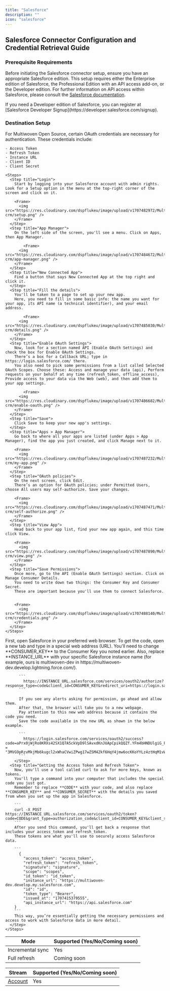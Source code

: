 ```yaml
---
title: "Salesforce"
description: ""
icon: "salesforce"
---
```


## Salesforce Connector Configuration and Credential Retrieval Guide

### Prerequisite Requirements

Before initiating the Salesforce connector setup, ensure you have an appropriate Salesforce edition. This setup requires either the Enterprise edition of Salesforce, the Professional Edition with an API access add-on, or the Developer edition. For further information on API access within Salesforce, please consult the [Salesforce documentation](https://developer.salesforce.com/docs/).

<Tip>
  If you need a Developer edition of Salesforce, you can register at [Salesforce
  Developer Signup](https://developer.salesforce.com/signup).
</Tip>

### Destination Setup

<AccordionGroup>
  <Accordion title="Create a Connected App" icon="key">
    For Multiwoven Open Source, certain OAuth credentials are necessary for authentication. These credentials include:

    - Access Token
    - Refresh Token
    - Instance URL
    - Client ID
    - Client Secret

    <Steps>
      <Step title="Login">
        Start by logging into your Salesforce account with admin rights. Look for a Setup option in the menu at the top-right corner of the screen and click on it.

        <Frame>
          <img src="https://res.cloudinary.com/dspflukeu/image/upload/v1707482972/Multiwoven/connectors/salesforce-crm/setup.png" />
        </Frame>
      </Step>
      <Step title="App Manager">
        On the left side of the screen, you'll see a menu. Click on Apps, then App Manager.

    		<Frame>
          <img src="https://res.cloudinary.com/dspflukeu/image/upload/v1707484672/Multiwoven/connectors/salesforce-crm/app-manager.png" />
        </Frame>
      </Step>
      <Step title="New Connected App">
        Find a button that says New Connected App at the top right and click it.
      </Step>
      <Step title="Fill the details">
        You'll be taken to a page to set up your new app.
        Here, you need to fill in some basic info: the name you want for your app, its API name (a technical identifier), and your email address.

    		<Frame>
          <img src="https://res.cloudinary.com/dspflukeu/image/upload/v1707485030/Multiwoven/connectors/salesforce-crm/details.png" />
        </Frame>
      </Step>
      <Step title="Enable OAuth Settings">
        Now, look for a section named API (Enable OAuth Settings) and check the box for Enable OAuth Settings.
        There’s a box for a Callback URL; type in https://login.salesforce.com/ there.
        You also need to pick some permissions from a list called Selected OAuth Scopes. Choose these: Access and manage your data (api), Perform requests on your behalf at any time (refresh_token, offline_access), Provide access to your data via the Web (web), and then add them to your app settings.

    		<Frame>
          <img src="https://res.cloudinary.com/dspflukeu/image/upload/v1707486682/Multiwoven/connectors/salesforce-crm/enable-oauth.png" />
        </Frame>
      </Step>
      <Step title="Save">
        Click Save to keep your new app's settings.
      </Step>
      <Step title="Apps > App Manager">
        Go back to where all your apps are listed (under Apps > App Manager), find the app you just created, and click Manage next to it.

        <Frame>
          <img src="https://res.cloudinary.com/dspflukeu/image/upload/v1707487232/Multiwoven/connectors/salesforce-crm/my-app.png" />
        </Frame>
      </Step>
      <Step title="OAuth policies">
        On the next screen, click Edit.
        There’s an option for OAuth policies; under Permitted Users, choose All users may self-authorize. Save your changes.

        <Frame>
          <img src="https://res.cloudinary.com/dspflukeu/image/upload/v1707487471/Multiwoven/connectors/salesforce-crm/self-authorize.png" />
        </Frame>
      </Step>
      <Step title="View App">
        Head back to your app list, find your new app again, and this time click View.

        <Frame>
          <img src="https://res.cloudinary.com/dspflukeu/image/upload/v1707487890/Multiwoven/connectors/salesforce-crm/view.png" />
        </Frame>
      </Step>
      <Step title="Save Permissions">
        Once more, go to the API (Enable OAuth Settings) section. Click on Manage Consumer Details.
        You need to write down two things: the Consumer Key and Consumer Secret.
        These are important because you'll use them to connect Salesforce.


        <Frame>
          <img src="https://res.cloudinary.com/dspflukeu/image/upload/v1707488140/Multiwoven/connectors/salesforce-crm/credentials.png" />
        </Frame>
      </Step>
    </Steps>

  </Accordion>

  <Accordion title="Obtain OAuth Credentials" icon="key">
      <Steps>
        <Step title="Getting the Code">
          First, open Salesforce in your preferred web browser. 
          To get the code, open a new tab and type in a special web address (URL). 
          You'll need to change **CONSUMER_KEY** to the Consumer Key you noted earlier. 
          Also, replace **INSTANCE_URL** with your specific Salesforce instance name (for example, ours is multiwoven-dev in https://multiwoven-dev.develop.lightning.force.com/).

          ```
            https://INSTANCE_URL.salesforce.com/services/oauth2/authorize?response_type=code&client_id=CONSUMER_KEY&redirect_uri=https://login.salesforce.com/
          ```

          If you see any alerts asking for permission, go ahead and allow them.
          After that, the browser will take you to a new webpage.
          Pay attention to this new web address because it contains the code you need.
          Save the code available in the new URL as shown in the below example.

          ```
            https://login.salesforce.com/services/oauth2/success?code=aPrx0jWjRo8KRXs42SX1Q7A5ckVpD9lSAvxdKnJUApCpikQQZf.YFm4bHNDUlgiG_PHwWQ%3D%3Dclient_id = "3MVG9pRzvMkjMb6kugcl2xWhaCVwiZPwg17wZSM42kf6HqY4jmw6ocKKoYYLz4ztHqM1vWxMbZB6sxQQU"
          ```
        </Step>
      <Step title="Getting the Access Token and Refresh Token">
        Now, you'll use a tool called curl to ask for more keys, known as tokens.
        You'll type a command into your computer that includes the special code you just got.
        Remember to replace **CODE** with your code, and also replace **CONSUMER_KEY** and **CONSUMER_SECRET** with the details you saved from when you set up the app in Salesforce.

        ```
        curl -X POST https://INSTANCE_URL.salesforce.com/services/oauth2/token?code=CODE&grant_type=authorization_code&client_id=CONSUMER_KEY&client_secret=CONSUMER_SECRET&redirect_uri=https://login.salesforce.com/
        ```
        After you send this command, you'll get back a response that includes your access_token and refresh_token.
        These tokens are what you'll use to securely access Salesforce data.

        ```
          {
            "access_token": "access_token",
            "refresh_token": "refresh_token",
            "signature": "signature",
            "scope": "scopes",
            "id_token": "id_token",
            "instance_url": "https://multiwoven-dev.develop.my.salesforce.com",
            "id": "id",
            "token_type": "Bearer",
            "issued_at": "1707415379555",
            "api_instance_url": "https://api.salesforce.com"
        }
        ```
        This way, you’re essentially getting the necessary permissions and access to work with Salesforce data in more detail.
      </Step>
    </Steps>

  </Accordion>
</AccordionGroup>

<Accordion title="Supported Sync" icon="arrows-rotate" defaultOpen="true">

| Mode             | Supported (Yes/No/Coming soon) |
| ---------------- | ------------------------------ |
| Incremental sync | Yes                            |
| Full refresh     | Coming soon                    |

</Accordion>

<Accordion title="Supported Streams">

| Stream                                                                                                                             | Supported (Yes/No/Coming soon) |
| ---------------------------------------------------------------------------------------------------------------------------------- | ------------------------------ |
| [Account](https://developer.salesforce.com/docs/atlas.en-us.object_reference.meta/object_reference/sforce_api_objects_account.htm) | Yes                            |

</Accordion>
